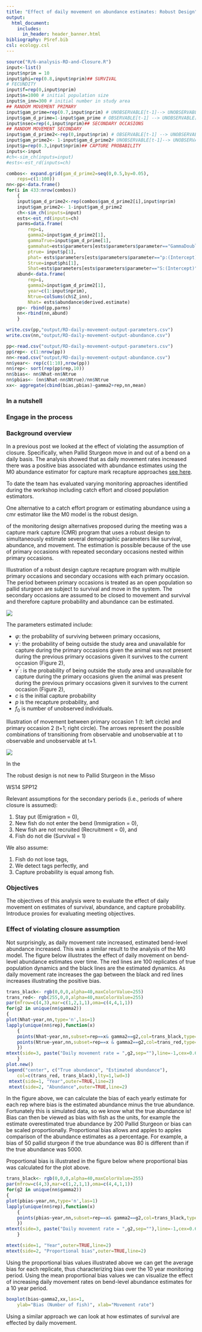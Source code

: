```yaml
---
title: "Effect of daily movement on abundance estimates: Robust Design"
output: 
  html_document:
    includes:
      in_header: header_banner.html 
bibliography: PSref.bib
csl: ecology.csl  
---
```


<!---
rmarkdown::render_site("_2017-06-XX-RD-and-closure.Rmd")# build website
--->

```r

source("R/6-analysis-RD-and-Closure.R")
input<-list()
input$nprim = 10
input$phi=rep(0.8,input$nprim)## SURVIVAL
# FECUNDITY
input$f=rep(0,input$nprim)
input$n=1000 # initial population size
input$n_inn=300 # initial number in study area
## RANDOM MOVEMENT PRIMARY
input$gam_prime=rep(0.7,input$nprim) # UNOBSERVABLE[t-1]--> UNOBSERVABLE[t]
input$gam_d_prime=1-input$gam_prime # OBSERVABLE[t-1] --> UNOBSERVABLE[t]
input$nsec=rep(4,input$nprim)## SECONDARY OCCASIONS
## RANDOM MOVEMENT SECONDARY
input$gam_d_prime2<-rep(0,input$nprim) # OBSERVABLE[t-1] --> UNOBSERVABLE[t]
input$gam_prime2<- 1-input$gam_d_prime2# UNOBSERVABLE[t-1]--> UNOBSERVABLE[t]
input$p=rep(0.3,input$nprim)## CAPTURE PROBABILITY
inputs<-input
#ch<-sim_ch(inputs=input)
#ests<-est_rd(inputs=ch)

combos<- expand.grid(gam_d_prime2=seq(0,0.5,by=0.05),
    reps=c(1:100))
nn<-pp<-data.frame()
for(i in 433:nrow(combos))
    {
    input$gam_d_prime2<-rep(combos$gam_d_prime2[i],input$nprim) 
    input$gam_prime2<- 1-input$gam_d_prime2
    ch<-sim_ch(inputs=input)
    ests<-est_rd(inputs=ch)  
    parms=data.frame(
        rep=i,
        gamma2=input$gam_d_prime2[1],
        gammaTrue=input$gam_d_prime[1],
        gammahat=ests$parameters[ests$parameters$parameter=="GammaDoublePrime:(Intercept)",]$ests,
        ptrue= input$p[1],  
        phat= ests$parameters[ests$parameters$parameter=="p:(Intercept)",]$ests,
        Strue=input$phi[1],
        Shat=ests$parameters[ests$parameters$parameter=="S:(Intercept)",]$ests)
    abund<-data.frame(
        rep=i,
        gamma2=input$gam_d_prime2[1],
        year=c(1:input$nprim),
        Ntrue=colSums(ch$Z_inn),        
        Nhat= ests$abundance$derived.estimate)
    pp<- rbind(pp,parms)
    nn<-rbind(nn,abund)
    }

write.csv(pp,"output/RD-daily-movement-output-parameters.csv")
write.csv(nn,"output/RD-daily-movement-output-abundance.csv")
```


```r
pp<-read.csv("output/RD-daily-movement-output-parameters.csv")
pp$rep<- c(1:nrow(pp))
nn<-read.csv("output/RD-daily-movement-output-abundance.csv")
nn$year<- rep(c(1:10),nrow(pp))
nn$rep<- sort(rep(pp$rep,10))
nn$bias<- nn$Nhat-nn$Ntrue
nn$pbias<- (nn$Nhat-nn$Ntrue)/nn$Ntrue
xx<- aggregate(cbind(bias,pbias)~gamma2+rep,nn,mean)
```

### In a nutshell

### Engage in the process

### Background overview

In a previous post we looked at the effect of violating the assumption 
of closure. Specifically, when Pallid Sturgeon move in and out of a bend 
on a daily basis. The analysis showed that as daily movement rates 
increased there was a positive bias associated with abundance estimates 
using the M0 abundance estimator for capture mark recapture approaches
[see here](https://mcolvin.github.io/PSPAP-Reboot/2017-06-28-M0-and-closure.html). 

To date the team has evaluated varying monitoring approaches identified 
during the workshop including catch effort and closed population estimators.


 


One alternative to a catch effort program or estimating abundance using 
a cmr estimator like the M0 model is the robust design.


 of the monitoring design alternatives proposed during the meeting 
was a capture mark capture (CMR) program that uses a robust design to 
simultaneously estimate several demographic parameters like survival, 
abundance, and movement. The estimation is possible because of the use 
of primary occasions with repeated secondary occasions nested within 
primary occasions. 


Illustration of a robust design capture recapture program with multiple 
primary occasions and secondary occasions with each primary occasion. 
The period between primary occasions is treated as an open population so 
pallid sturgeon are subject to survival and move in the system. The 
secondary occasions are assumed to be closed to movement and survival 
and therefore capture probability and abundance can be estimated. 


![](images/RD-conceptual-figure.png)



The parameters estimated include:

* $\varphi$: the probability of surviving between primary occasions, 
* $\gamma^{\prime}$:  the probability of being outside the study area and unavailable for capture during the primary occasions given the animal was not present during the previous primary occasions given it survives to the current occasion (Figure 2),
* $\gamma^{\prime\prime}$:  is the probability of being outside the study area and unavailable for capture during the primary occasions given the animal was present during the previous primary occasions given it survives to the current occasion (Figure 2),
* $c$ is the initial capture probability
* $p$ is the recapture probability, and 
* $f_0$ is number of unobserved individuals.  



Illustration of movement between primary occasion 1 (t: left circle) and 
primary occasion 2 (t+1; right circle). The arrows represent the 
possible combinations of transitioning from observable and unobservable 
at t to observable and unobservable at t+1. 

![](images/RD-conceptual-figure2.png)


In the 


The robust design is not new to Pallid Sturgeon in 
the Misso

WS14 SPP12

Relevant assumptions for the secondary periods (i.e., periods of where closure is
assumed): 


1. Stay put (Emigration = 0),
2. New fish do not enter the bend (Immigration = 0), 
3. New fish are not recruited (Recruitment = 0), and 
4. Fish do not die (Survival = 1)

We also assume:

1. Fish do not lose tags,
2. We detect tags perfectly, and
3. Capture probability is equal among fish. 

  
### Objectives

The objectives of this analysis were to evaluate the effect of 
daily movement on estimates of survival, abundance, and capture 
probability. Introduce proxies for evaluating meeting objectives.



### Effect of violating closure assumption

Not surprisingly, as daily movement rate increased, estimated bend-level 
abundance increased. This was a similar result to the analysis of the M0 
model. The figure below illustrates the effect of daily movement on 
bend-level abundance estimates over time. The red lines are 100 
replicates of true population dynamics and the black lines are the 
estimated dynamics. As daily movement rate increases the gap between the 
black and red lines increases illustrating the positive bias. 



```r
trans_black<- rgb(0,0,0,alpha=40,maxColorValue=255)
trans_red<- rgb(255,0,0,alpha=40,maxColorValue=255)
par(mfrow=c(4,3),mar=c(1,2,1,1),oma=c(4,4,1,1))
for(g2 in unique(nn$gamma2))
{
plot(Nhat~year,nn,type='n',las=1)
lapply(unique(nn$rep),function(x)
    {
    points(Nhat~year,nn,subset=rep==x& gamma2==g2,col=trans_black,type='l')
    points(Ntrue~year,nn,subset=rep==x & gamma2==g2,col=trans_red,type='l')
    })
mtext(side=3, paste("Daily movement rate = ",g2,sep=""),line=-1,cex=0.65)
    }
plot.new()
legend("center", c("True abundance", "Estimated abundance"),
    col=c(trans_red, trans_black),lty=1,lwd=3)
 mtext(side=1, "Year",outer=TRUE,line=2)
 mtext(side=2, "Abundance",outer=TRUE,line=2)
```

In the figure above, we can calculate the bias of each yearly estimate 
for each rep where bias is the estimated abundance minus the true 
abundance. Fortunately this is simulated data, so we know what the true 
abundance is! Bias can then be viewed as bias with fish as the units, 
for example the estimate overestimated true abundance by 200 Pallid 
Sturgeon or bias can be scaled proportionally. Proportional bias allows 
and apples to apples comparison of the abundance estimates as a 
percentage. For example, a bias of 50 pallid sturgeon if the true 
abundance was 80 is different than if the true abundance was 5000. 



Proportional bias is illustrated in the figure below where proportional 
bias was calculated for the plot above. 



```r
trans_black<- rgb(0,0,0,alpha=40,maxColorValue=255)
par(mfrow=c(4,3),mar=c(1,2,1,1),oma=c(4,4,1,1))
for(g2 in unique(nn$gamma2))
{
plot(pbias~year,nn,type='n',las=1)
lapply(unique(nn$rep),function(x)
    {
    points(pbias~year,nn,subset=rep==x& gamma2==g2,col=trans_black,type='l')
    })
mtext(side=3, paste("Daily movement rate = ",g2,sep=""),line=-1,cex=0.65)
    }

mtext(side=1, "Year",outer=TRUE,line=2)
mtext(side=2, "Proportional bias",outer=TRUE,line=2)
```

Using the proportional bias values illustrated above we can get the average
bias for each replicate, thus characterizing bias over the 10 year monitoring 
period. Using the mean proportional bias values we can visualize the 
effect of increasing daily movement rates on bend-level abundance estimates for a 
10 year period.


```r
boxplot(bias~gamma2,xx,las=1, 
    ylab="Bias (Number of fish)", xlab="Movement rate")
```

Using a similar approach we can look at how estimates of survival are
effected by daily movement. 

 






